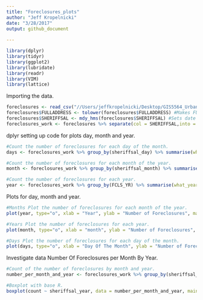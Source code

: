 ```yaml
---
title: "Foreclosures_plots"
author: "Jeff Kropelnicki"
date: "3/28/2017"
output: github_document
        
---
```


```r
library(dplyr)
library(tidyr)
library(ggplot2)
library(lubridate)
library(readr)
library(VIM)
library(lattice)
```

Importing the data. 
```r
foreclosures <- read_csv("//Users/jeffkropelnicki/Desktop/GIS5564_Urban_GIS/Project/foreclosures..csv") 
foreclosures$FULLADDRESS <- tolower(foreclosures$FULLADDRESS) #Makes FULLADDRESS to lowercase for a join with parcels 
foreclosures$SHERIFFSAL <- mdy_hms(foreclosures$SHERIFFSAL) #Sets date to hours minutes sec.
foreclosures_work <- foreclosures %>% separate(col = SHERIFFSAL,into = c("sheriffsal_year", "sheriffsal_month", "sheriffsal_day"), sep = "-") #separate SALE_DATE to year, month and day.
```


dplyr setting up code for plots day, month and year. 
```r
#Count the number of foreclosures for each day of the month. 
days <- foreclosures_work %>% group_by(sheriffsal_day) %>% summarise(what_day = n()) %>% arrange(sheriffsal_day)

#Count the number of foreclosures for each month of the year. 
month <- foreclosures_work %>% group_by(sheriffsal_month) %>% summarise(what_month = n()) %>% arrange(sheriffsal_month) 

#Count the number of foreclosures for each year.
year <- foreclosures_work %>% group_by(FCLS_YR) %>% summarise(what_year = n()) %>% arrange(FCLS_YR)
```   
    
Plots for day, month and year. 
```r

#Months Plot the number of foreclosures for each month of the year. 
plot(year, type="o", xlab = "Year", ylab = "Number of Foreclosures", main = "Total Foreclosures Over 2005 to 2016")

#Years Plot the number of foreclosures for each year. 
plot(month, type="o", xlab = "month", ylab = "Number of Foreclosures", main = "Total Foreclosures In All Months")

#Days Plot the number of foreclosures for each day of the month. 
plot(days, type="o", xlab = "Day Of The Month", ylab = "Number of Foreclosures", main = "Total On Each Day Of The Month")

```   
   
   
Investigate data Number Of Foreclosures per Month By Year.   
```r
#Count of the number of foreclosures by month and year. 
number_per_month_and_year <- foreclosures_work %>% group_by(sheriffsal_year, sheriffsal_month) %>% summarize(count = n())

#Boxplot with base R. 
boxplot(count ~ sheriffsal_year, data = number_per_month_and_year, main = "Number Of Foreclosures Per Month By Year", ylab = "Number Of Foreclosures", xlab = "Year", col = c("cyan1"), cex = 1, pch = 21)
```